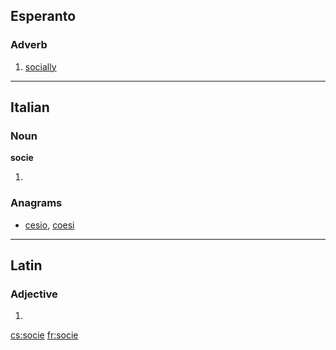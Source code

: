 ==Esperanto==

===Adverb===
{{eo-adv}}

# [[socially]]

----

==Italian==

===Noun===
'''socie''' {{f}}

# {{plural of|socia|lang=it}}

===Anagrams===
* [[cesio#Italian|cesio]], [[coesi#Italian|coesi]]

----

==Latin==

===Adjective===
{{la-adj-form|socie}}

# {{inflection of|socius||voc|m|s|lang=la}}

[[cs:socie]]
[[fr:socie]]